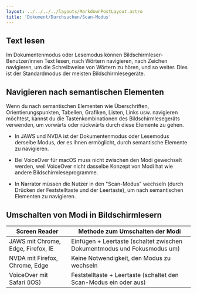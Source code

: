 ```yaml
---
layout: ../../../../layouts/MarkdownPostLayout.astro
title: 'Dokument/Durchsuchen/Scan-Modus'
---
```


## Text lesen

Im Dokumentenmodus oder Lesemodus können Bildschirmleser-Benutzer/innen Text lesen,
nach Wörtern navigieren, nach Zeichen navigieren, um die Schreibweise von Wörtern
zu hören, und so weiter. Dies ist der Standardmodus der meisten Bildschirmlesegeräte.

## Navigieren nach semantischen Elementen

Wenn du nach semantischen Elementen wie Überschriften, Orientierungspunkten, Tabellen,
Grafiken, Listen, Links usw. navigieren möchtest, kannst du die Tastenkombinationen
des Bildschirmlesegeräts verwenden, um vorwärts oder rückwärts durch diese Elemente
zu gehen.

- In JAWS und NVDA ist der Dokumentenmodus oder Lesemodus derselbe Modus, der es
  ihnen ermöglicht, durch semantische Elemente zu navigieren.

- Bei VoiceOver für macOS muss nicht zwischen den Modi gewechselt werden, weil
  VoiceOver nicht dasselbe Konzept von Modi hat wie andere Bildschirmleseprogramme.

- In Narrator müssen die Nutzer in den "Scan-Modus" wechseln (durch Drücken der
  Feststelltaste und der Leertaste), um nach semantischen Elementen zu navigieren.

## Umschalten von Modi in Bildschirmlesern

<table>
  <thead>
    <tr>
      <th>Screen Reader</th>
      <th>Methode zum Umschalten der Modi</th>
    </tr>
  </thead>
  <tbody>
    <tr>
      <td data-label='Screen Reader'>JAWS mit Chrome, Edge, Firefox, IE</td>
      <td data-label='Methode zum Umschalten der Modi'>
        Einfügen + Leertaste (schaltet zwischen Dokumentmodus und Fokusmodus um)
      </td>
    </tr>
    <tr>
      <td data-label='Screen Reader'>NVDA mit Firefox, Chrome, Edge</td>
      <td data-label='Methode zum Umschalten der Modi'>
        Keine Notwendigkeit, den Modus zu wechseln
      </td>
    </tr>
    <tr>
      <td data-label='Screen Reader'>VoiceOver mit Safari (iOS)</td>
      <td data-label='Methode zum Umschalten der Modi'>
        Feststelltaste + Leertaste (schaltet den Scan-Modus ein oder aus)
      </td>
    </tr>
  </tbody>
</table>
